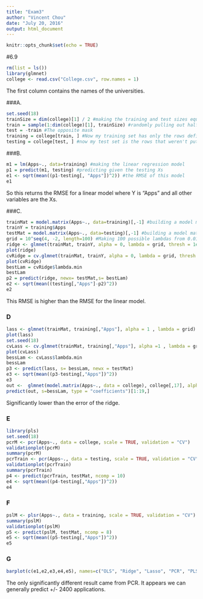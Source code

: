 ---
title: "Exam3"
author: "Vincent Chou"
date: "July 20, 2016"
output: html_document
---

```{r setup, include=FALSE}
knitr::opts_chunk$set(echo = TRUE)
```

#6.9
```{r}
rm(list = ls())
library(glmnet)
college <- read.csv("College.csv", row.names = 1)
```
The first column contains the names of the universities. 

###A. 
```{r}
set.seed(18)
trainSize = dim(college)[1] / 2 #making the training and test sizes equal, not necessarily necessary 
train = sample(1:dim(college)[1], trainSize) #randomly pulling out half of the indices of all the possible indices 1:777
test = -train #The opposite mask 
training = college[train, ] #Now my training set has only the rows defined by the train indices. 
testing = college[test, ] #now my test set is the rows that weren't put into training 
```

###B. 
```{r}
m1 = lm(Apps~., data=training) #making the linear regression model 
p1 = predict(m1, testing) #predicting given the testing Xs 
e1 <- sqrt(mean((p1-testing[, "Apps"])^2)) #the RMSE of this model 
e1
```
So this returns the RMSE for a linear model where Y is "Apps" and all other variables are the Xs. 

###C. 
```{r}
trainMat = model.matrix(Apps~., data=training)[,-1] #building a model matrix of the training set 
trainY = training$Apps
testMat = model.matrix(Apps~., data=testing)[,-1] #building a model matrix of the test set 
grid = 10^seq(4, -2, length=100) #Making 100 possible lambdas from 0.01 to 10000
ridge <- glmnet(trainMat, trainY, alpha = 0, lambda = grid, thresh = 1e-12, standardize = TRUE)
plot(ridge)
cvRidge = cv.glmnet(trainMat, trainY, alpha = 0, lambda = grid, thresh = 1e-12, standardize = TRUE)
plot(cvRidge)
bestLam = cvRidge$lambda.min
bestLam 
p2 = predict(ridge, newx= testMat,s= bestLam)
e2 <- sqrt(mean((testing[,"Apps"]-p2)^2))
e2

```

This RMSE is higher than the RMSE for the linear model. 

### D 
```{r}
lass <- glmnet(trainMat, training[,"Apps"], alpha = 1 , lambda = grid) 
plot(lass)
set.seed(18)
cvLass <- cv.glmnet(trainMat, training[,"Apps"], alpha =1 , lambda = grid) 
plot(cvLass) 
bessLam <- cvLass$lambda.min
bessLam 
p3 <- predict(lass, s= bessLam, newx = testMat) 
e3 <- sqrt(mean((p3-testing[,"Apps"])^2))
e3
out <-  glmnet(model.matrix(Apps~., data = college), college[,17], alpha =1, lambda = grid)
predict(out, s=bessLam, type = "coefficients")[1:19,]
```
Significantly lower than the error of the ridge. 

### E 

```{r}
library(pls) 
set.seed(18)
pcrM <- pcr(Apps~., data = college, scale = TRUE, validation = "CV")
validationplot(pcrM) 
summary(pcrM)
pcrTrain <- pcr(Apps~., data = testing, scale = TRUE, validation = "CV") 
validationplot(pcrTrain)
summary(pcrTrain)
p4 <- predict(pcrTrain, testMat, ncomp = 10)
e4 <- sqrt(mean((p4-testing[,"Apps"])^2))
e4
```

### F 

```{r}
pslM <- plsr(Apps~., data = training, scale = TRUE, validation = "CV")
summary(pslM)
validationplot(pslM)
p5 <- predict(pslM, testMat, ncomp = 8)
e5 <- sqrt(mean((p5-testing[,"Apps"])^2))
e5

```

### G 

```{r}
barplot(c(e1,e2,e3,e4,e5), names=c("OLS", "Ridge", "Lasso", "PCR", "PLS"), main="Test R-squared")
```
The only significantly different result came from PCR. It appears we can generally predict +/- 2400 applications. 
